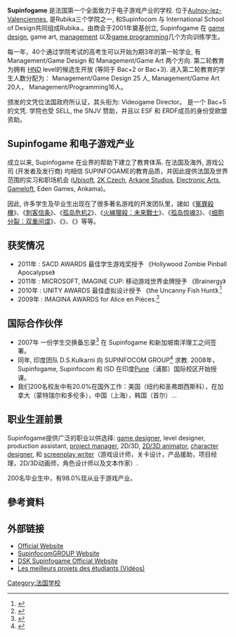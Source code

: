 {{roughtranslation|time=2016-05-29T11:31:55+00:00}}
{{noteTA
|G1=Games
|1=zh-cn:羞辱;zh-tw:冤罪殺機;
}}
'''Supinfogame''' 是法国第一个全面致力于电子游戏产业的学校. 位于[[欧努瓦莱瓦朗谢讷|Aulnoy-lez-Valenciennes]], 是Rubika三个学院之一, 和Supinfocom 与 International School of Design共同组成Rubika.。由商会于2001年奠基创立, Supinfogame 在 [[游戏设计|game design]], game art, [[管理学|management]] 以及[[游戏编程|game programming]]几个方向训练学生。

每一年，40个通过学院考试的高考生可以开始为期3年的第一轮学业, 有 Management/Game Design 和 Management/Game Art 两个方向. 第二轮教育为拥有 [[英國國家高級文憑|HND]] level的候选生开放 (等同于 Bac+2 or Bac+3). 进入第二轮教育的学生人数分配为： Management/Game Design 25 人, Management/Game Art 20人， Management/Programming16人。

颁发的文凭位法国政府所认证，其头衔为: Videogame Director。 是一个 Bac+5 的文凭. 学院也受 SELL, the SNJV 赞助，并且以 ESF 和 ERDF成员的身份受欧盟资助。

== Supinfogame 和电子游戏产业 ==
成立以来, Supinfogame 在业界的帮助下建立了教育体系. 
在法国及海外, 游戏公司 (开发者及发行商) 均相信 SUPINFOGAME的教育品质，并因此提供法国及世界范围的实习和职场机会 ([[育碧软件|Ubisoft]], [[2K_Czech|2K Czech]], [[Arkane_Studios|Arkane Studios]], [[艺电|Electronic Arts]], [[Gameloft|Gameloft]], Eden Games, Ankama)。

因此, 许多学生及毕业生出现在了很多著名游戏的开发团队里，諸如《[[冤罪殺機|冤罪殺機]]》、《[[刺客信条|刺客信条]]》、《[[孤岛危机2|孤岛危机2]]》、《[[火線獵殺：未來戰士|火線獵殺：未來戰士]]》、《[[孤岛惊魂3|孤岛惊魂3]]》、《[[细胞分裂：双重间谍|细胞分裂：双重间谍]]》、《{{tsl|en|Rayman Raving Rabbids|雷曼 疯狂兔子}}》、《{{tsl|en|Star Wars: Lethal Alliance|星球大战：致命联盟}}》等等。

== 获奖情况 ==
* 2011年 : SACD AWARDS 最佳学生游戏奖授予 《Hollywood Zombie Pinball Apocalypse》
* 2011年 : MICROSOFT, IMAGINE CUP: 移动游戏世界金牌授予 《Brainergy》
* 2010年 : UNITY AWARDS 最佳虚拟设计授予 《the Uncanny Fish Hunt》.<ref>{{Cite web|url=http://unity3d.com/awards/2010|title=2010 UNITY AWARDS WINNERS|accessdate=9 May 2016|publisher=www.unity3d.com|archive-date=2013-08-01|archive-url=https://web.archive.org/web/20130801024558/http://unity3d.com/awards/2010}}</ref>
* 2009年 : IMAGINA AWARDS for Alice en Pièces.<ref>{{Cite web|url=http://www.afjv.com/press0902/090205_palmares_imagina2009.htm|title=Pleins feux sur le palmarès Imagina Awards 2009|accessdate=9 May 2016|publisher=www.afjv.com|archive-date=2016-03-03|archive-url=https://web.archive.org/web/20160303211530/http://www.afjv.com/press0902/090205_palmares_imagina2009.htm}}</ref>

== 国际合作伙伴 ==
* 2007年 一份学生交换备忘录<ref>{{Cite web|url=http://www.ambafrance-sg.org/Signing-of-an-agreement-between|title=Signing of an agreement between Nanyang Polytechnic & 2 French institutes|accessdate=9 May 2016|publisher=www.ambafrance-sg.org|archive-date=2016-06-03|archive-url=https://web.archive.org/web/20160603221404/http://www.ambafrance-sg.org/Signing-of-an-agreement-between}}</ref> 在 Supinfogame 和新加坡南洋理工之间签署。
* 同年, 印度团队 D.S.Kulkarni 向 SUPINFOCOM GROUP<ref>{{Cite web|url=http://www.ambafrance-in.org/Inauguration-of-the-DS-Kulkarni|title=Inauguration of the DS Kulkarni Supinfocom International Campus, 2 - 3 December 2011|accessdate=9 May 2016|publisher=www.ambafrance-in.org|archive-date=2016-06-10|archive-url=https://web.archive.org/web/20160610165609/http://www.ambafrance-in.org/Inauguration-of-the-DS-Kulkarni}}</ref> 求教. 2008年，Supinfogame, Supinfocom 和 ISD 在印度[[浦那|Pune]]（浦那）国际校区开始授课。
* 我们200名校友中有20.0%在国外工作：美国（纽约和圣弗朗西斯科），在加拿大（蒙特瑞尔和多伦多），中国（上海），韩国（首尔）... 

== 职业生涯前景 ==
Supinfogame提供广泛的职业以供选择: [[游戏设计|game designer]], level designer, production assistant, [[项目经理|project manager]], 2D/3D, [[动画|2D/3D animator]], [[人物設計|character designer]], 和 [[編劇|screenplay writer]]（游戏设计师，关卡设计，产品援助，项目经理，2D/3D动画师，角色设计师以及文本作家）.

200名毕业生中，有98.0%现从业于游戏产业。

== 參考資料 ==
{{Reflist}}

==外部链接 ==
* [http://www.supinfogame.fr Official Website]{{Wayback|url=http://www.supinfogame.fr/ |date=20130513183520 }}{{fr icon}}
* [http://www.supinfocomgroup.com SupinfocomGROUP Website]{{Wayback|url=http://www.supinfocomgroup.com/ |date=20191230141232 }} {{en icon}} {{fr icon}}
* [https://web.archive.org/web/20111111103655/http://www.dsksic.com/video_game DSK Supinfogame Official Website] {{en icon}}
* [https://web.archive.org/web/20110622174423/http://creative.arte.tv/fr/space/Supinfogame/messages/ Les meilleurs projets des étudiants (Vidéos)]

[[Category:法国学校|Category:法国学校]]